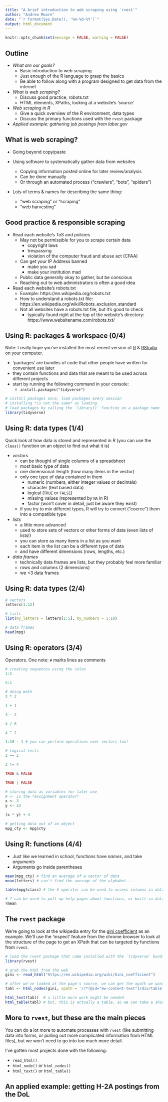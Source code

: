 ```yaml
---
title: "A brief introduction to web scraping using `rvest`"
author: "Andrew Moore"
date: "`r format(Sys.Date(), '%m-%d-%Y')`"
output: html_document
---
```


```r
knitr::opts_chunk$set(message = FALSE, warning = FALSE)
```

## Outline

- *What are our goals?*
    - Basic introduction to web scraping
    - Just enough of the R language to grasp the basics
    - Be able to follow along with a program designed to get data from the internet

- *What is web scraping?*
    - Discuss good practice, robots.txt
    - HTML elements, XPaths, looking at a website's 'source'

- *Web scraping in R*
    - Give a quick overview of the R environment, data types
    - Discuss the primary functions used with the `rvest` package
    
- *Applied example: gathering job postings from labor.gov*

## What is web scraping?

- Going beyond copy/paste

- Using software to systematically gather data from websites
    - Copying information posted online for later review/analysis
    - Can be done manually
    - Or through an automated process ("crawlers", "bots", "spiders")

- Lots of terms & names for describing the same thing:
    - "web scraping" or "scraping"
    - "web harvesting"

## Good practice & responsible scraping

- Read each website's ToS and policies
    - May not be permissible for you to scrape certain data
        - copyright laws
        - trespassing
        - violation of the computer fraud and abuse act (CFAA)
    - Can get your IP Address banned
        - make you sad
        - make your institution mad
    - Public data generally okay to gather, but be conscious
    - Reaching out to web administrators is often a good idea
- Read each website's robots.txt
    - Example: https://en.wikipedia.org/robots.txt
    - How to understand a robots.txt file: https://en.wikipedia.org/wiki/Robots_exclusion_standard
    - Not all websites have a robots.txt file, but it's good to check
        - typically found right at the top of the website's directory: https://www.websitename.com/robots.txt/

## Using R: packages & workspace (0/4)

Note: I really hope you've installed the most recent version of [R](https://cloud.r-project.org/) & [RStudio](https://www.rstudio.com/products/rstudio/#Desktop) on your computer.

- 'packages' are bundles of code that other people have written for convenient use later
- they contain functions and data that are meant to be used across different projects
- start by running the following command in your console:
    - `install.packages("tidyverse")`

```r
# install packages once, load packages every session
# installing *is not the same* as loading 
# load packages by calling the `library()` function on a package name
library(tidyverse)
```

## Using R: data types (1/4)

Quick look at how data is stored and represented in R (you can use the `class()` function on an object to find out what it is)

- *vectors*
    - can be thought of single columns of a spreadsheet
    - most basic type of data
    - one dimensional: length (how many items in the vector)
    - only one type of data contained in them
        - numeric (numbers, either integer values or decimals)
        - character (text based data)
        - logical (`TRUE` or `FALSE`)
        - missing values (represented by `NA` in R)
        - factor (won't cover in detail, just be aware they exist)
    - if you try to mix different types, R will try to convert ("coerce") them into a compatible type

- *lists*
    - a little more advanced
    - used to store sets of vectors or other forms of data (even lists of lists!)
    - you can store as many items in a list as you want
    - each item in the list can be a different type of data
    - and have different dimensions (rows, lengths, etc.)

- *data frames*
    - technically data frames are lists, but they probably feel more familiar
    - rows and columns (2 dimensions)
    - we <3 data frames

## Using R: data types (2/4)

```r
# vectors
letters[1:12]

# lists
list(my_letters = letters[1:5], my_numbers = 1:10)

# data frames
head(mpg)
```

## Using R: operators (3/4)

Operators. One note: `#` marks lines as comments

```r
# creating sequences using the colon
1:5

5:1

# doing math
3 * 2

1 + 1

3 - 2

4 / 8

4 ^ 2

1:10 - 1 # you can perform operations over vectors too!
```

```r
# logical tests
2 == 2

2 != 4

TRUE & FALSE

TRUE | FALSE

# storing data as variables for later use
# <- is the *assignment operator*
x <- 3
y <- 22

(x * y) + 4

# getting data out of an object
mpg_cty <- mpg$cty
```

## Using R: functions (4/4)

- Just like we learned in school, functions have *names*, and take *arguments*
- Arguments go inside parentheses

```r
mean(mpg_cty) # find an average of a vector of data
mean(letters) # can't find the average of the alphabet...

table(mpg$class) # the $ operator can be used to access columns in data frames
```

```r
# ? can be used to pull up help pages about functions, or built-in data
?mean
```

## The `rvest` package

We're going to look at the wikipedia entry for the [gini coefficient](https://en.wikipedia.org/wiki/Gini_coefficient) as an example. We'll use the 'inspect' feature from the chrome browser to look at the structure of the page to get an XPath that can be targeted by functions from `rvest`.

```r
# load the rvest package that came installed with the `tidyverse` bundle
library(rvest)

# grab the html from the web
gini <- read_html("https://en.wikipedia.org/wiki/Gini_coefficient")

# after we've looked at the page's source, we can get the xpath we want
tabl <- html_nodes(gini, xpath = '//*[@id="mw-content-text"]/div/table[1]')

html_text(tabl)  # a little more work might be needed
html_table(tabl) # but, this is actually a table, so we can take a shortcut
```

## More to `rvest`, but these are the main pieces

You can do a lot more to automate processes with `rvest` (like submitting data into forms, or pulling out more complicated information from HTML files), but we won't need to go into too much more detail.

I've gotten most projects done with the following:

- `read_html()`
- `html_node()` or `html_nodes()`
- `html_text()` or `html_table()`

## An applied example: getting H-2A postings from the DoL

```r
```

